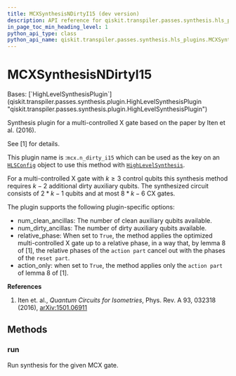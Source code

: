 ```yaml
---
title: MCXSynthesisNDirtyI15 (dev version)
description: API reference for qiskit.transpiler.passes.synthesis.hls_plugins.MCXSynthesisNDirtyI15 in the dev version of qiskit
in_page_toc_min_heading_level: 1
python_api_type: class
python_api_name: qiskit.transpiler.passes.synthesis.hls_plugins.MCXSynthesisNDirtyI15
---
```


# MCXSynthesisNDirtyI15

<Class id="qiskit.transpiler.passes.synthesis.hls_plugins.MCXSynthesisNDirtyI15" isDedicatedPage={true} github="https://github.com/Qiskit/qiskit/tree/main/qiskit/transpiler/passes/synthesis/hls_plugins.py#L740-L789" signature="qiskit.transpiler.passes.synthesis.hls_plugins.MCXSynthesisNDirtyI15" modifiers="class">
  Bases: [`HighLevelSynthesisPlugin`](qiskit.transpiler.passes.synthesis.plugin.HighLevelSynthesisPlugin "qiskit.transpiler.passes.synthesis.plugin.HighLevelSynthesisPlugin")

  Synthesis plugin for a multi-controlled X gate based on the paper by Iten et al. (2016).

  See \[1] for details.

  This plugin name is :`mcx.n_dirty_i15` which can be used as the key on an [`HLSConfig`](qiskit.transpiler.passes.HLSConfig "qiskit.transpiler.passes.HLSConfig") object to use this method with [`HighLevelSynthesis`](qiskit.transpiler.passes.HighLevelSynthesis "qiskit.transpiler.passes.HighLevelSynthesis").

  For a multi-controlled X gate with $k\ge 3$ control qubits this synthesis method requires $k - 2$ additional dirty auxiliary qubits. The synthesized circuit consists of $2 * k - 1$ qubits and at most $8 * k - 6$ CX gates.

  The plugin supports the following plugin-specific options:

  *   num\_clean\_ancillas: The number of clean auxiliary qubits available.
  *   num\_dirty\_ancillas: The number of dirty auxiliary qubits available.
  *   relative\_phase: When set to `True`, the method applies the optimized multi-controlled X gate up to a relative phase, in a way that, by lemma 8 of \[1], the relative phases of the `action part` cancel out with the phases of the `reset part`.
  *   action\_only: when set to `True`, the method applies only the `action part` of lemma 8 of \[1].

  **References**

  1.  Iten et. al., *Quantum Circuits for Isometries*, Phys. Rev. A 93, 032318 (2016), [arXiv:1501.06911](http://arxiv.org/abs/1501.06911)

  ## Methods

  ### run

  <Function id="qiskit.transpiler.passes.synthesis.hls_plugins.MCXSynthesisNDirtyI15.run" github="https://github.com/Qiskit/qiskit/tree/main/qiskit/transpiler/passes/synthesis/hls_plugins.py#L768-L789" signature="run(high_level_object, coupling_map=None, target=None, qubits=None, **options)">
    Run synthesis for the given MCX gate.
  </Function>
</Class>

